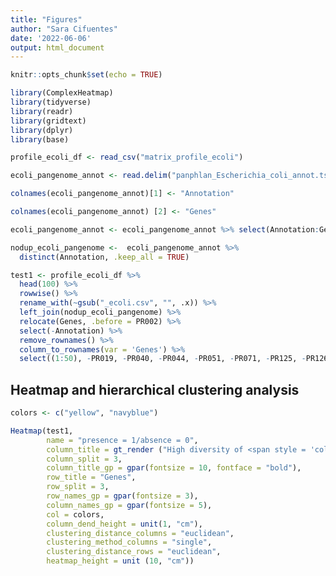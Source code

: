 ```yaml
---
title: "Figures"
author: "Sara Cifuentes"
date: '2022-06-06'
output: html_document
---
```


```r
knitr::opts_chunk$set(echo = TRUE)
```



```r
library(ComplexHeatmap)
library(tidyverse)
library(readr)
library(gridtext)
library(dplyr)
library(base)
```



```r
profile_ecoli_df <- read_csv("matrix_profile_ecoli")

ecoli_pangenome_annot <- read.delim("panphlan_Escherichia_coli_annot.tsv", header=FALSE)

colnames(ecoli_pangenome_annot)[1] <- "Annotation"

colnames(ecoli_pangenome_annot) [2] <- "Genes"

ecoli_pangenome_annot <- ecoli_pangenome_annot %>% select(Annotation:Genes)

nodup_ecoli_pangenome <-  ecoli_pangenome_annot %>% 
  distinct(Annotation, .keep_all = TRUE)

```


```r
test1 <- profile_ecoli_df %>% 
  head(100) %>% 
  rowwise() %>% 
  rename_with(~gsub("_ecoli.csv", "", .x)) %>% 
  left_join(nodup_ecoli_pangenome) %>% 
  relocate(Genes, .before = PR002) %>% 
  select(-Annotation) %>% 
  remove_rownames() %>% 
  column_to_rownames(var = 'Genes') %>% 
  select((1:50), -PR019, -PR040, -PR044, -PR051, -PR071, -PR125, -PR126)

```

## Heatmap and hierarchical clustering analysis 

```r
colors <- c("yellow", "navyblue")

Heatmap(test1,
        name = "presence = 1/absence = 0",
        column_title = gt_render ("High diversity of <span style = 'color: navyblue'>*Escherichia coli*</span> strains<br>in pediatric fecal samples in rural and peri-urban areas of Quito, Ecuador"),
        column_split = 3, 
        column_title_gp = gpar(fontsize = 10, fontface = "bold"),
        row_title = "Genes",
        row_split = 3,
        row_names_gp = gpar(fontsize = 3),
        column_names_gp = gpar(fontsize = 5), 
        col = colors,
        column_dend_height = unit(1, "cm"),
        clustering_distance_columns = "euclidean",
        clustering_method_columns = "single", 
        clustering_distance_rows = "euclidean",
        heatmap_height = unit (10, "cm")) 

```
